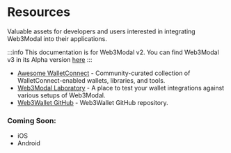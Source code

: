 # Resources

Valuable assets for developers and users interested in integrating Web3Modal into their applications.

:::info
This documentation is for Web3Modal v2. You can find Web3Modal v3 in its Alpha version [here](./v3/about.mdx)
:::

- [Awesome WalletConnect](https://github.com/WalletConnect/awesome-walletconnect) - Community-curated collection of WalletConnect-enabled wallets, libraries, and tools.
- [Web3Modal Laboratory](https://lab.web3modal.com) - A place to test your wallet integrations against various setups of Web3Modal.
- [Web3Wallet GitHub](https://github.com/WalletConnect/walletconnect-monorepo/tree/v2.0/packages/web3wallet) - Web3Wallet GitHub repository.

### Coming Soon:

- iOS
- Android
